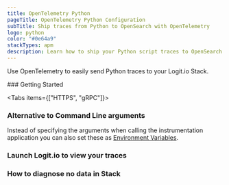 ```yaml
---
title: OpenTelemetry Python
pageTitle: OpenTelemetry Python Configuration
subTitle: Ship traces from Python to OpenSearch with OpenTelemetry
logo: python
color: "#0e64a9"
stackTypes: apm
description: Learn how to ship your Python script traces to OpenSearch with our example configurations.
---
```


Use OpenTelemetry to easily send Python traces to your Logit.io Stack.

<Steps>
  ### Getting Started

  <Tabs items={["HTTPS", "gRPC"]}>
  
  <Tab>
    <PythonOtlpExporterSettings protocol="http/protobuf" port="@opentelemetry.httpsPort" />
  </Tab>

  <Tab>
    <PythonOtlpExporterSettings protocol="grpc" port="@opentelemetry.grpcPort" />
  </Tab>

  </Tabs>

  ### Alternative to Command Line arguments

  Instead of specifying the arguments when calling the 
  instrumentation application you can also set these as 
  [Environment Variables](https://opentelemetry.io/docs/instrumentation/python/automatic/agent-config/#environment-variables).

  ### Launch Logit.io to view your traces

  <LaunchStack utmMedium="apm" utmCampaign="python" source="apm_python_grpc" />

  ### How to diagnose no data in Stack

  <DiagnoseNoData />
</Steps>